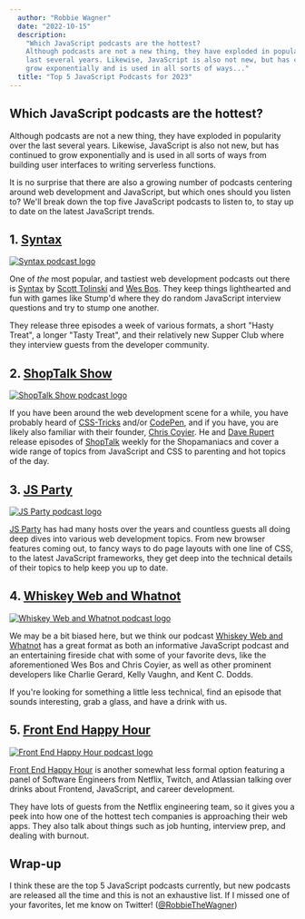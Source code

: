 ```yaml
---
  author: "Robbie Wagner"
  date: "2022-10-15"
  description:
    "Which JavaScript podcasts are the hottest?
    Although podcasts are not a new thing, they have exploded in popularity over the
    last several years. Likewise, JavaScript is also not new, but has continued to
    grow exponentially and is used in all sorts of ways..."
  title: "Top 5 JavaScript Podcasts for 2023"
---
```







## Which JavaScript podcasts are the hottest?

Although podcasts are not a new thing, they have exploded in popularity over the
last several years. Likewise, JavaScript is also not new, but has continued to
grow exponentially and is used in all sorts of ways from building user
interfaces to writing serverless functions.

It is no surprise that there are also a growing number of podcasts centering
around web development and JavaScript, but which ones should you listen to?
We'll break down the top five JavaScript podcasts to listen to, to stay up to
date on the latest JavaScript trends.

## 1. [Syntax](https://syntax.fm/)

<a href="https://syntax.fm/">
  <Image src={syntaxImg} alt="Syntax podcast logo" />
</a>

One of _the_ most popular, and tastiest web development podcasts out there is
[Syntax](https://syntax.fm/) by [Scott Tolinski](https://twitter.com/stolinski)
and [Wes Bos](https://twitter.com/wesbos). They keep things lighthearted and fun
with games like Stump'd where they do random JavaScript interview questions and
try to stump one another.

They release three episodes a week of various formats, a short "Hasty Treat", a
longer "Tasty Treat", and their relatively new Supper Club where they interview
guests from the developer community.

## 2. [ShopTalk Show](https://shoptalkshow.com/)

<a href="https://shoptalkshow.com/">
  <Image src={shoptalkImg} alt="ShopTalk Show podcast logo" />
</a>

If you have been around the web development scene for a while, you have probably
heard of [CSS-Tricks](https://css-tricks.com/) and/or
[CodePen](https://codepen.io/), and if you have, you are likely also familiar
with their founder, [Chris Coyier](https://twitter.com/chriscoyier). He and
[Dave Rupert](https://twitter.com/davatron5000) release episodes of
[ShopTalk](https://shoptalkshow.com/) weekly for the Shopamaniacs and cover a
wide range of topics from JavaScript and CSS to parenting and hot topics of the
day.

## 3. [JS Party](https://changelog.com/jsparty)

<a href="https://changelog.com/jsparty">
  <Image src={jsPartyImg} alt="JS Party podcast logo" />
</a>

[JS Party](https://changelog.com/jsparty) has had many hosts over the years and
countless guests all doing deep dives into various web development topics. From
new browser features coming out, to fancy ways to do page layouts with one line
of CSS, to the latest JavaScript frameworks, they get deep into the technical
details of their topics to help keep you up to date.

## 4. [Whiskey Web and Whatnot](https://whiskeywebandwhatnot.fm/)

<a href="https://whiskeywebandwhatnot.fm/">
  <Image src={wwwImg} alt="Whiskey Web and Whatnot podcast logo" />
</a>

We may be a bit biased here, but we think our podcast
[Whiskey Web and Whatnot](https://whiskeywebandwhatnot.fm/) has a great format
as both an informative JavaScript podcast and an entertaining fireside chat with
some of your favorite devs, like the aforementioned Wes Bos and Chris Coyier, as
well as other prominent developers like Charlie Gerard, Kelly Vaughn, and Kent
C. Dodds.

If you're looking for something a little less technical, find an episode that
sounds interesting, grab a glass, and have a drink with us.

## 5. [Front End Happy Hour](https://www.frontendhappyhour.com/)

<a href="https://www.frontendhappyhour.com/">
  <Image src={frontEndHHImg} alt="Front End Happy Hour podcast logo" />
</a>

[Front End Happy Hour](https://www.frontendhappyhour.com/) is another somewhat
less formal option featuring a panel of Software Engineers from Netflix, Twitch,
and Atlassian talking over drinks about Frontend, JavaScript, and career
development.

They have lots of guests from the Netflix engineering team, so it gives you a
peek into how one of the hottest tech companies is approaching their web apps.
They also talk about things such as job hunting, interview prep, and dealing
with burnout.

## Wrap-up

I think these are the top 5 JavaScript podcasts currently, but new podcasts are
released all the time and this is not an exhaustive list. If I missed one of
your favorites, let me know on Twitter!
([@RobbieTheWagner](https://twitter.com/RobbieTheWagner))

